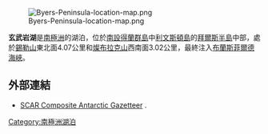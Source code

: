 {{no footnotes|time=2013-10-27T09:04:54+00:00}}
[[Image:Byers-Peninsula-location-map.png|thumb]]

'''玄武岩湖'''是[[南極洲|南極洲]]的湖泊，位於[[南設得蘭群島|南設得蘭群島]]中[[利文斯頓島|利文斯頓島]]的[[拜爾斯半島|拜爾斯半島]]中部，處於[[錫勒山|錫勒山]]東北面4.07公里和[[燦布拉克山|燦布拉克山]]西南面3.02公里，最終注入[[布蘭斯菲爾德海峽|布蘭斯菲爾德海峽]]。

{{coord|62|38|35|S|61|03|33.7|W|display=title}}

==外部連結==
* [http://data.aad.gov.au/aadc/gaz/scar/ SCAR Composite Antarctic Gazetteer] {{WebCite|url=https://www.webcitation.org/5ug2CfC7m?url=http://data.aad.gov.au/aadc/gaz/scar/ |date=20101202140255 |dateformat=iso }}.

{{Antarctica-geo-stub}}
[[Category:南極洲湖泊|Category:南極洲湖泊]]